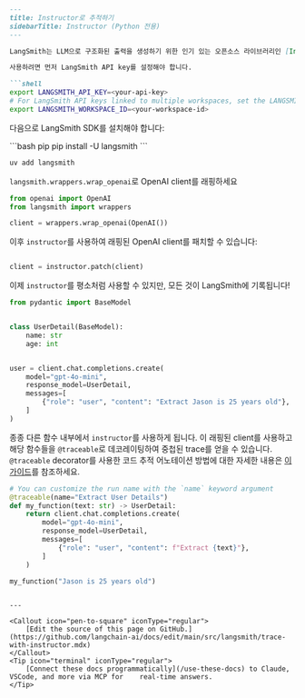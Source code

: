 ```markdown
---
title: Instructor로 추적하기
sidebarTitle: Instructor (Python 전용)
---

LangSmith는 LLM으로 구조화된 출력을 생성하기 위한 인기 있는 오픈소스 라이브러리인 [Instructor](https://python.useinstructor.com/)와의 편리한 통합을 제공합니다.

사용하려면 먼저 LangSmith API key를 설정해야 합니다.

```shell
export LANGSMITH_API_KEY=<your-api-key>
# For LangSmith API keys linked to multiple workspaces, set the LANGSMITH_WORKSPACE_ID environment variable to specify which workspace to use.
export LANGSMITH_WORKSPACE_ID=<your-workspace-id>
```

다음으로 LangSmith SDK를 설치해야 합니다:

<CodeGroup>
```bash pip
pip install -U langsmith
```

```bash uv
uv add langsmith
```
</CodeGroup>

`langsmith.wrappers.wrap_openai`로 OpenAI client를 래핑하세요

```python
from openai import OpenAI
from langsmith import wrappers

client = wrappers.wrap_openai(OpenAI())
```

이후 `instructor`를 사용하여 래핑된 OpenAI client를 패치할 수 있습니다:

```python

client = instructor.patch(client)
```

이제 `instructor`를 평소처럼 사용할 수 있지만, 모든 것이 LangSmith에 기록됩니다!

```python
from pydantic import BaseModel


class UserDetail(BaseModel):
    name: str
    age: int


user = client.chat.completions.create(
    model="gpt-4o-mini",
    response_model=UserDetail,
    messages=[
        {"role": "user", "content": "Extract Jason is 25 years old"},
    ]
)
```

종종 다른 함수 내부에서 `instructor`를 사용하게 됩니다.
이 래핑된 client를 사용하고 해당 함수들을 `@traceable`로 데코레이팅하여 중첩된 trace를 얻을 수 있습니다.
`@traceable` decorator를 사용한 코드 추적 어노테이션 방법에 대한 자세한 내용은 [이 가이드](./annotate-code)를 참조하세요.

```python {highlight={2}}
# You can customize the run name with the `name` keyword argument
@traceable(name="Extract User Details")
def my_function(text: str) -> UserDetail:
    return client.chat.completions.create(
        model="gpt-4o-mini",
        response_model=UserDetail,
        messages=[
            {"role": "user", "content": f"Extract {text}"},
        ]
    )

my_function("Jason is 25 years old")
```
```

---

<Callout icon="pen-to-square" iconType="regular">
    [Edit the source of this page on GitHub.](https://github.com/langchain-ai/docs/edit/main/src/langsmith/trace-with-instructor.mdx)
</Callout>
<Tip icon="terminal" iconType="regular">
    [Connect these docs programmatically](/use-these-docs) to Claude, VSCode, and more via MCP for    real-time answers.
</Tip>
